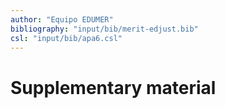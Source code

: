 ```yaml
---
author: "Equipo EDUMER"
bibliography: "input/bib/merit-edjust.bib"
csl: "input/bib/apa6.csl"
---
```



# Supplementary material

